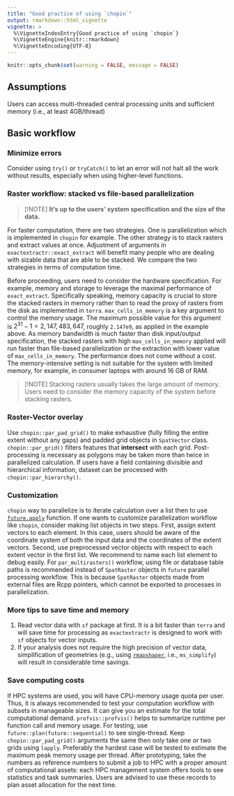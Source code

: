 ```yaml
---
title: "Good practice of using `chopin`"
output: rmarkdown::html_vignette
vignette: >
  %\VignetteIndexEntry{Good practice of using `chopin`}
  %\VignetteEngine{knitr::rmarkdown}
  %\VignetteEncoding{UTF-8}
---
```



```r
knitr::opts_chunk$set(warning = FALSE, message = FALSE)
```

## Assumptions
Users can access multi-threaded central processing units and sufficient memory (i.e., at least 4GB/thread)

## Basic workflow

### Minimize errors
Consider using `try()` or `tryCatch()` to let an error will not halt all the work without results, especially when using higher-level functions.

### Raster workflow: stacked vs file-based parallelization

> \[!NOTE\] __It's up to the users' system specification and the size of the data.__

For faster computation, there are two strategies. One is parallelization which is implemented in `chopin` for example. The other strategy is to stack rasters and extract values at once. Adjustment of arguments in `exactextractr::exact_extract` will benefit many people who are dealing with sizable data that are able to be stacked. We compare the two strategies in terms of computation time.

Before proceeding, users need to consider the hardware specification. For example, memory and storage to leverage the maximal performance of `exact_extract`. Specifically speaking, memory capacity is crucial to store the stacked rasters in memory rather than to read the proxy of rasters from the disk as implemented in `terra`. `max_cells_in_memory` is a key argument to control the memory usage. The maximum possible value for this argument is $2^{31} - 1 = 2,147,483,647$, roughly `2.147e9`, as applied in the example above. As memory bandwidth is much faster than disk input/output specification, the stacked rasters with high `max_cells_in_memory` applied will run faster than file-based parallelization or the extraction with lower value of `max_cells_in_memory`. The performance does not come without a cost. The memory-intensive setting is not suitable for the system with limited memory, for example, in consumer laptops with around 16 GB of RAM.

> \[!NOTE\] Stacking rasters usually takes the large amount of memory. Users need to consider the memory capacity of the system before stacking rasters.



### Raster-Vector overlay
Use `chopin::par_pad_grid()` to make exhaustive (fully filling the entire extent without any gaps) and padded grid objects in `SpatVector` class. `chopin::par_grid()` filters features that **intersect** with each grid. Post-processing is necessary as polygons may be taken more than twice in parallelized calculation. If users have a field containing divisible and hierarchical information, dataset can be processed with `chopin::par_hierarchy()`. 

### Customization
`chopin` way to parallelize is to iterate calculation over a list then to use [`future.apply`](https://cran.r-project.org/web/packages/future.apply/index.html) function. If one wants to customize parallelization workflow like `chopin`, consider making list objects in two steps. First, assign extent vectors to each element. In this case, users should be aware of the coordinate system of both the input data and the coordinates of the extent vectors. Second, use preprocessed vector objects with respect to each extent vector in the first list. We recommend to name each list element to debug easily. For `par_multirasters()` workflow, using file or database table paths is recommended instead of `SpatRaster` objects in `future` parallel processing workflow. This is because `SpatRaster` objects made from external files are Rcpp pointers, which cannot be exported to processes in parallelization.



### More tips to save time and memory

1. Read vector data with `sf` package at first. It is a bit faster than `terra` and will save time for processing as `exactextractr` is designed to work with `sf` objects for vector inputs.
2. If your analysis does not require the high precision of vector data, simplification of geometries (e.g., using [`rmapshaper`](https://github.com/ateucher/rmapshaper), i.e., `ms_simplify`) will result in considerable time savings.


### Save computing costs
If HPC systems are used, you will have CPU-memory usage quota per user. Thus, it is always recommended to test your computation workflow with subsets in manageable sizes. It can give you an estimate for the total computational demand. `profvis::profvis()` helps to summarize runtime per function call and memory usage. For testing, use `future::plan(future::sequential)` to see single-thread. Keep `chopin::par_pad_grid()` arguments the same then only take one or two grids using `lapply`. Preferably the hardest case will be tested to estimate the maximum peak memory usage per thread. After prototyping, take the numbers as reference numbers to submit a job to HPC with a proper amount of computational assets: each HPC management system offers tools to see statistics and task summaries. Users are advised to use these records to plan asset allocation for the next time.
